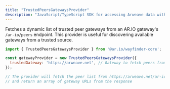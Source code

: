 ```yaml
---
title: "TrustedPeersGatewaysProvider"
description: "JavaScript/TypeScript SDK for accessing Arweave data with built-in verification and gateway routing"
---
```


Fetches a dynamic list of trusted peer gateways from an AR.IO gateway's `/ar-io/peers` endpoint. This provider is useful for discovering available gateways from a trusted source.

```javascript
import { TrustedPeersGatewaysProvider } from '@ar.io/wayfinder-core';

const gatewayProvider = new TrustedPeersGatewaysProvider({
  trustedGateway: 'https://arweave.net', // Gateway to fetch peers from
});

// The provider will fetch the peer list from https://arweave.net/ar-io/peers
// and return an array of gateway URLs from the response
```